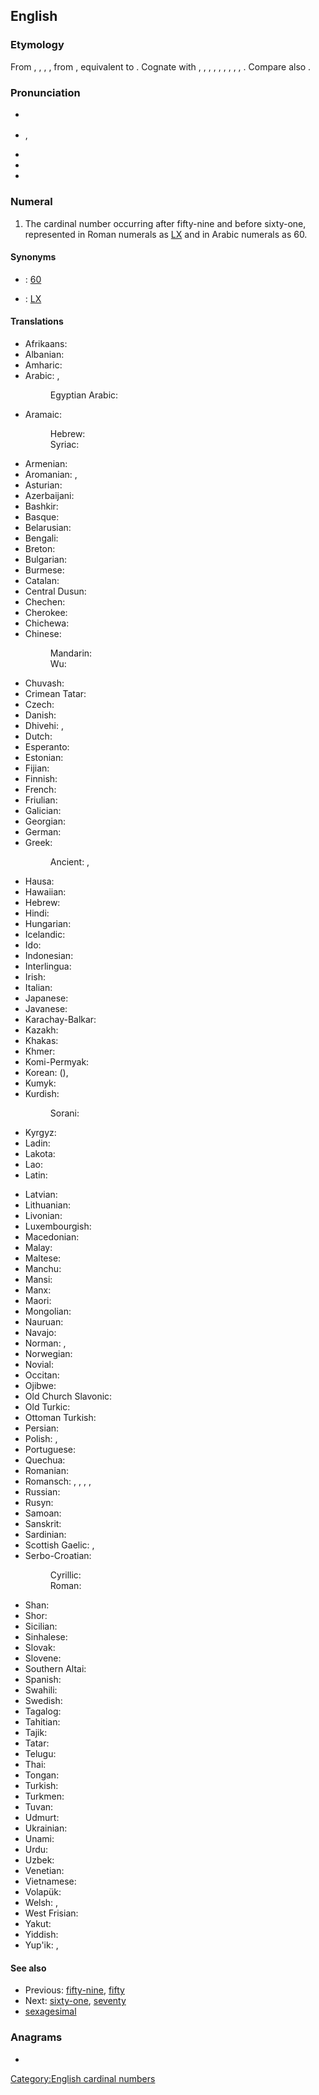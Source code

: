 ==English==
{{cardinalbox|en|59|60|61|fifty-nine|sixty-one|ord=sixtieth}}

===Etymology===
From {{inh|en|enm|sixty}}, {{m|enm|sexty}}, {{inh|en|ang|sixtiġ}}, {{m|ang|sextiġ|t=sixty}}, from {{inh|en|gem-pro|*sehs tigiwiz|t=sixty}}, equivalent to {{af|en|six|-ty}}. Cognate with {{cog|sco|sexty}}, {{m|sco|saxty|t=sixty}}, {{cog|stq|säkstich|t=sixty}}, {{cog|fy|sechstich|t=sixty}}, {{cog|nl|zestig|t=sixty}}, {{cog|nds-de|sesstig|t=sixty}}, {{cog|de|sechzig|t=sixty}}, {{cog|sv|sextio|t=sixty}}, {{cog|no|seksti|t=sixty}}, {{cog|is|sextíu|t=sixty}}. Compare also {{cog|sa|षष्टि}}.

===Pronunciation===
* {{a|RP}} {{IPA|en|/ˈsɪkstɪ/}}
* {{a|GA}} {{enPR|sĭksʹtē}}, {{IPA|en|/ˈsɪksti/}}
* {{audio|en|en-us-sixty.ogg|Audio (US)}}
* {{audio|en|LL-Q1860 (eng)-I learned some phrases-sixty.wav|Audio (UK)}}
* {{hyph|en|six|ty}}

===Numeral===
{{head|en|numeral}}

# The cardinal number occurring after fifty-nine and before sixty-one, represented in Roman numerals as [[LX]] and in Arabic numerals as 60.

====Synonyms====
* {{w|Arabic numerals}}: [[60]]
* {{w|Roman numerals}}: [[LX]]

====Translations====
{{trans-top|cardinal number}}
* Afrikaans: {{t+|af|sestig}}
* Albanian: {{t+|sq|gjashtëdhjetë}}
* Amharic: {{t|am|ስልሳ}}
* Arabic: {{t|ar|سِتِّينَ}}, {{qualifier|only nominative, formal}} {{t|ar|سِتُّونَ}}
*: Egyptian Arabic: {{t|arz|ستين|tr=sittīn}}
* Aramaic:
*: Hebrew: {{t-check|arc|שתין|c|tr=shtīn|sc=Hebr}}
*: Syriac: {{t-check|arc|ܫܬܝܢ|c|tr=shtīn|sc=Syrc}}
* Armenian: {{t+|hy|վաթսուն}}
* Aromanian: {{t|rup|shaidzãts}}, {{t|rup|shaidzãtsi}}
* Asturian: {{t+|ast|sesenta}}
* Azerbaijani: {{t+|az|altmış}}
* Bashkir: {{t|ba|алтмыш|sc=Cyrl}}
* Basque: {{t+|eu|hirurogei}}
* Belarusian: {{t|be|шэ́сцьдзесят}}
* Bengali: {{t+|bn|ষাট|tr=shaţ}}
* Breton: {{t+|br|tri-ugent}}
* Bulgarian: {{t|bg|шестдесе́т}}
* Burmese: {{t|my|ခြောက်ဆယ်|tr=chaukhsè}}
* Catalan: {{t+|ca|seixanta}}
* Central Dusun: {{t|dtp|onom nohopod}}
* Chechen: {{t|ce|кхузткъа}}
* Cherokee: {{t|chr|ᏑᏓᎵᏍᎪᎯ}}
* Chichewa: {{t|ny|makumi asanu n'limodzi}}
* Chinese:
*: Mandarin: {{t+|cmn|六十|tr=liùshí}}
*: Wu: {{t|wuu|六十|tr=lok zoep}}
* Chuvash: {{t|cv|утмӑл|sc=Cyrl}}
* Crimean Tatar: {{t|crh|altmış}}
* Czech: {{t+|cs|šedesát}}
* Danish: {{t+|da|tres}}
* Dhivehi: {{t|dv|ހަށްޓި}}, {{t|dv|ފަސްދޮޅަސް}}
* Dutch: {{t+|nl|zestig|f}}
* Esperanto: {{t+|eo|sesdek}}
* Estonian: {{t+|et|kuuskümmend}}
* Fijian: {{t|fj|onosagavulu}}
* Finnish: {{t+|fi|kuusikymmentä}}
* French: {{t+|fr|soixante|m}}
* Friulian: {{t|fur|sessante}}
* Galician: {{t+|gl|sesenta}}
* Georgian: {{t|ka|სამოცი}}
* German: {{t+|de|sechzig|f}}
* Greek: {{t+|el|εξήντα}}
*: Ancient: {{t|grc|ἑξήκοντα}}, {{t|grc|ξ΄}} {{qualifier|numeral}}
* Hausa: {{t|ha|sittin|alt=sìttin}}
* Hawaiian: {{t|haw|kanaono}}
* Hebrew: {{t|he|שישים|m|f|tr=shishím|alt=שִׁשִּׁים}}
* Hindi: {{t+|hi|साठ}}
* Hungarian: {{t+|hu|hatvan}}
* Icelandic: {{t+|is|sextíu}}
* Ido: {{t+|io|sisadek}}
* Indonesian: {{t+|id|enam puluh}}
* Interlingua: {{t|ia|sexanta}}
* Irish: {{t+|ga|seasca}}
* Italian: {{t+|it|sessanta}}
* Japanese: {{t+|ja|六十|tr=ろくじゅう, rokujū, むそ, muso}}
* Javanese: {{t+|jv|sawidak}}
* Karachay-Balkar: {{t|krc|алтмыш|tr=altmış|sc=Cyrl}}
* Kazakh: {{t+|kk|алпыс|sc=Cyrl}}
* Khakas: {{t|kjh|алтон|sc=Cyrl}}
* Khmer: {{t+|km|ហុកសិប|tr=hok səp}}
* Komi-Permyak: {{t|koi|кватьдас}}
* Korean: {{t+|ko|육십}} ({{t+|ko|六十}}), {{t+|ko|예순}}
* Kumyk: {{t|kum|алтмыш}}
* Kurdish:
*: Sorani: {{t+|ku|شه‌ست}}
* Kyrgyz: {{t+|ky|алтымыш|sc=Cyrl}}
* Ladin: {{t|lld|sessanta}}
* Lakota: {{t|lkt|wikčémna šákpe}}
* Lao: {{t|lo|ຫົກສິບ|tr=hók síp}}
* Latin: {{t|la|sexaginta}}
{{trans-mid}}
* Latvian: {{t+|lv|sešdesmit}}
* Lithuanian: {{t+|lt|šešiasdešimt}}
* Livonian: {{t|liv|kūžkimdõ}}
* Luxembourgish: {{t|lb|siechzeg}}
* Macedonian: {{t|mk|ше́есет}}
* Malay: {{t|ms|enam puluh}}
* Maltese: {{t|mt|sittin}}
* Manchu: {{t|mnc|ᠨᡳᠨᠵᡠ}}
* Mansi: {{t|mns|хо̄тпан|tr=hōtpan}}
* Manx: {{t|gv|tree feed}}
* Maori: {{t+|mi|ono tekau}}
* Mongolian: {{t+|mn|жар}}
* Nauruan: {{t|na|añama}}
* Navajo: {{t|nv|hastą́diin|sc=nv-Latn}}
* Norman: {{t|nrf|sessànte}} {{qualifier|Guernsey}}, {{t|nrf|souaixante}} {{qualifier|Jersey}}
* Norwegian: {{t+|no|seksti}}
* Novial: {{t|nov|sixanti}}
* Occitan: {{t+|oc|seissanta}}
* Ojibwe: {{t|oj|ningodwaasimidana}}
* Old Church Slavonic: {{t|cu|шесть десѧтъ}}
* Old Turkic: {{t|otk|𐰞𐱄𐰢𐱀|tr=altmïš}}
* Ottoman Turkish: {{t|ota|آلتمش|tr=altmış|sc=ota-Arab}}
* Persian: {{t+|fa|شصت|tr=šast}}
* Polish: {{t+|pl|sześćdziesiąt}}, {{t+|pl|kopa|f}} {{qualifier|colloquial}}
* Portuguese: {{t+|pt|sessenta}}
* Quechua: {{t|qu|suqta chunka}}
* Romanian: {{t+|ro|șaizeci}}
* Romansch: {{t|rm|sessanta}}, {{t|rm|sissonta}}, {{t|rm|sissànta}}, {{t|rm|sesaunta}}, {{t|rm|sesanta}}
* Russian: {{t+|ru|шестьдеся́т}}
* Rusyn: {{t|rue|шістдеся́ть}}
* Samoan: {{t|sm|onosefulu}}
* Sanskrit: {{t+|sa|षष्टि}}
* Sardinian: {{t|sc|sessanta}}
* Scottish Gaelic: {{qualifier|old system}} {{t|gd|trì}} {{t|gd|fichead}}, {{qualifier|new system}} {{t|gd|seasgad}}
* Serbo-Croatian:
*: Cyrillic: {{t|sh|шездесет|sc=Cyrl}}
*: Roman: {{t|sh|šezdeset}}
* Shan: {{t|shn|ႁူၵ်းသိပ်း}}
* Shor: {{t|cjs|алтон|tr=alton|sc=Cyrl}}
* Sicilian: {{t+|scn|sissanta}}
* Sinhalese: {{t|si|හැට}}
* Slovak: {{t+|sk|šesťdesiat}}
* Slovene: {{t+|sl|šestdeset}}
* Southern Altai: {{t|alt|алтан|tr=altan}}
* Spanish: {{t+|es|sesenta}}
* Swahili: {{t+|sw|sitini}}
* Swedish: {{t+|sv|sextio}}
* Tagalog: {{t|tl|animnapu}}
* Tahitian: {{t|ty|ono 'ahuru}}
* Tajik: {{t+|tg|шаст|sc=Cyrl}}
* Tatar: {{t+|tt|алтмыш|sc=Cyrl}}
* Telugu: {{t+|te|అరవై}}
* Thai: {{t|th|หกสิบ}}
* Tongan: {{t|to|onongofulu}}
* Turkish: {{t+|tr|altmış}}
* Turkmen: {{t+|tk|altmyş}}
* Tuvan: {{t|tyv|алдан}}
* Udmurt: {{t|udm|куатьтон}}
* Ukrainian: {{t|uk|шістьдесят|tr=šistʹdesját}}
* Unami: {{t|unm|kwëtash txinxke}}
* Urdu: {{t|ur|ساٹھ|tr=sāṭh}}
* Uzbek: {{t+|uz|oltmish}}
* Venetian: {{t+|vec|sesanta}}
* Vietnamese: {{t+|vi|sáu mươi}}
* Volapük: {{t+|vo|mäldeg}}
* Welsh: {{t+|cy|trigain}} {{qualifier|vigesimal, traditional}}, {{t|cy|chwe' deg}} {{qualifier|decimal}}
* West Frisian: {{t|fy|sechstich}}
* Yakut: {{t|sah|алта уон|sc=Cyrl}}
* Yiddish: {{t|yi|זעכציק|tr=zekhtsik}}
* Yup'ik: {{t|esu|yuinaak pingayun}}, {{t|esu|pingayun ipiaq}}
{{trans-bottom}}

====See also====
* Previous: [[fifty-nine]], [[fifty]]
* Next: [[sixty-one]], [[seventy]]
* [[sexagesimal]]

===Anagrams===
* {{anagrams|en|a=istxy|xysti}}

[[Category:English cardinal numbers]]